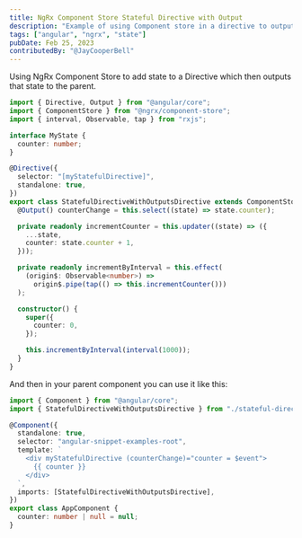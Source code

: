 ```yaml
---
title: NgRx Component Store Stateful Directive with Output
description: "Example of using Component store in a directive to output state changes"
tags: ["angular", "ngrx", "state"]
pubDate: Feb 25, 2023
contributedBy: "@JayCooperBell"
---
```


Using NgRx Component Store to add state to a Directive which then outputs that state to the parent.

```typescript
import { Directive, Output } from "@angular/core";
import { ComponentStore } from "@ngrx/component-store";
import { interval, Observable, tap } from "rxjs";

interface MyState {
  counter: number;
}

@Directive({
  selector: "[myStatefulDirective]",
  standalone: true,
})
export class StatefulDirectiveWithOutputsDirective extends ComponentStore<MyState> {
  @Output() counterChange = this.select((state) => state.counter);

  private readonly incrementCounter = this.updater((state) => ({
    ...state,
    counter: state.counter + 1,
  }));

  private readonly incrementByInterval = this.effect(
    (origin$: Observable<number>) =>
      origin$.pipe(tap(() => this.incrementCounter()))
  );

  constructor() {
    super({
      counter: 0,
    });

    this.incrementByInterval(interval(1000));
  }
}
```

And then in your parent component you can use it like this:

```typescript
import { Component } from "@angular/core";
import { StatefulDirectiveWithOutputsDirective } from "./stateful-directive-with-outputs.directive";

@Component({
  standalone: true,
  selector: "angular-snippet-examples-root",
  template: `
    <div myStatefulDirective (counterChange)="counter = $event">
      {{ counter }}
    </div>
  `,
  imports: [StatefulDirectiveWithOutputsDirective],
})
export class AppComponent {
  counter: number | null = null;
}
```
